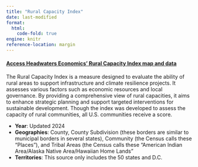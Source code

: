 ```yaml
---
title: "Rural Capacity Index"
date: last-modified
format: 
  html:
    code-fold: true
engine: knitr
reference-location: margin
---
```

#### [Access Headwaters Economics' Rural Capacity Index map and data](https://headwaterseconomics.org/equity/rural-capacity-map/)

The Rural Capacity Index is a measure designed to evaluate the ability of rural areas to support infrastructure and climate resilience projects. It assesses various factors such as economic resources and local governance. By providing a comprehensive view of rural capacities, it aims to enhance strategic planning and support targeted interventions for sustainable development.  Though the index was developed to assess the capacity of rural communities, all U.S. communities receive a score.  

* **Year**: Updated 2024
* **Geographies**: County, County Subdivision (these borders are similar to municipal borders in several states), Community (the Census calls these “Places”), and Tribal Areas (the Census calls these “American Indian Area/Alaska Native Area/Hawaiian Home Lands”
* **Territories**: This source only includes the 50 states and D.C.

